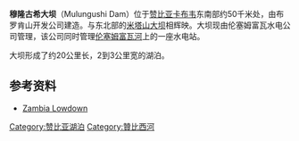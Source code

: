 '''穆隆古希大坝'''（Mulungushi Dam）位于[[赞比亚|赞比亚]][[卡布韦|卡布韦]]东南部约50千米处，由布罗肯山开发公司建造。与东北部的[[米塔山大坝|米塔山大坝]]相辉映。大坝现由伦塞姆富瓦水电公司管理，该公司同时管理[[伦塞姆富瓦河|伦塞姆富瓦河]]上的一座水电站。

大坝形成了约20公里长，2到3公里宽的湖泊。

==参考资料==
*[https://web.archive.org/web/20070521040841/http://www.lowdown.co.zm/2003/2003-10/kabwekapersoct2003.htm Zambia Lowdown]

{{coord|14|40|S|28|50|E|region:ZM_type:waterbody|display=title}}
{{DEFAULTSORT:Mulungushi}}
[[Category:赞比亚湖泊|Category:赞比亚湖泊]]
[[Category:贊比西河|Category:贊比西河]]
{{赞比亚地理小作品}}